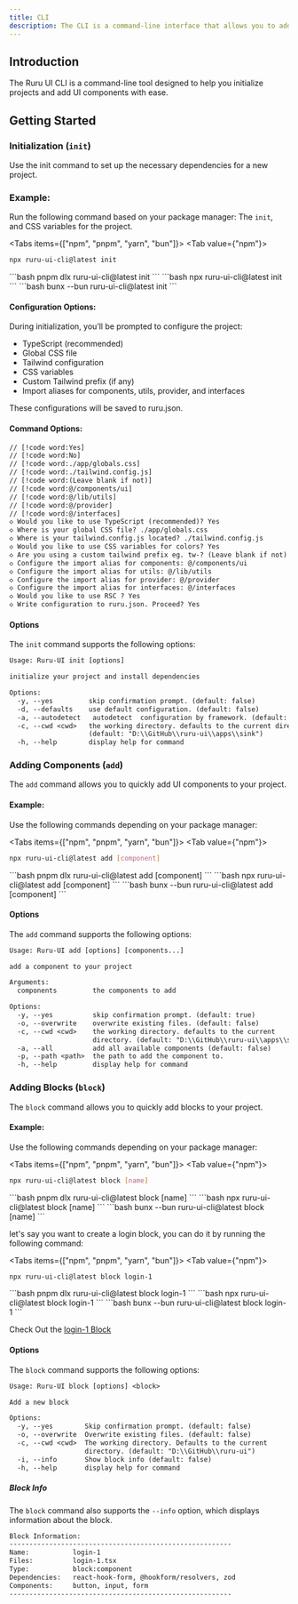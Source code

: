 ```yaml
---
title: CLI
description: The CLI is a command-line interface that allows you to add components to your project.
---
```



## Introduction

The Ruru UI CLI is a command-line tool designed to help you initialize projects and add UI components with ease.

## Getting Started

### Initialization (`init`)
Use the init command to set up the necessary dependencies for a new project.

### Example:

Run the following command based on your package manager:
The `init`, and CSS variables for the project.

<Tabs items={["npm", "pnpm", "yarn", "bun"]}>
<Tab value={"npm"}>
```bash
npx ruru-ui-cli@latest init 
```
</Tab>
<Tab value={"pnpm"}>
```bash
pnpm dlx ruru-ui-cli@latest init 
```
</Tab>
<Tab value={"yarn"}>
```bash
npx ruru-ui-cli@latest init 
```
</Tab>
<Tab value={"bun"}>
```bash
bunx --bun ruru-ui-cli@latest init 
```
</Tab>
</Tabs>

#### Configuration Options:

During initialization, you’ll be prompted to configure the project:

- TypeScript (recommended)
- Global CSS file
- Tailwind configuration
- CSS variables
- Custom Tailwind prefix (if any)
- Import aliases for components, utils, provider, and interfaces

These configurations will be saved to ruru.json.

#### Command Options:

```txt
// [!code word:Yes]
// [!code word:No]
// [!code word:./app/globals.css]
// [!code word:./tailwind.config.js]
// [!code word:(Leave blank if not)]
// [!code word:@/components/ui]
// [!code word:@/lib/utils]
// [!code word:@/provider]
// [!code word:@/interfaces]
◇ Would you like to use TypeScript (recommended)? Yes
◇ Where is your global CSS file? ./app/globals.css
◇ Where is your tailwind.config.js located? ./tailwind.config.js
◇ Would you like to use CSS variables for colors? Yes
◇ Are you using a custom tailwind prefix eg. tw-? (Leave blank if not)
◇ Configure the import alias for components: @/components/ui
◇ Configure the import alias for utils: @/lib/utils
◇ Configure the import alias for provider: @/provider
◇ Configure the import alias for interfaces: @/interfaces
◇ Would you like to use RSC ? Yes
◇ Write configuration to ruru.json. Proceed? Yes

```

#### Options

The `init` command supports the following options:

```txt
Usage: Ruru-UI init [options]

initialize your project and install dependencies

Options:
  -y, --yes         skip confirmation prompt. (default: false)
  -d, --defaults    use default configuration. (default: false)
  -a, --autodetect   autodetect  configuration by framework. (default: false)   
  -c, --cwd <cwd>   the working directory. defaults to the current directory. 
                    (default: "D:\\GitHub\\ruru-ui\\apps\\sink")
  -h, --help        display help for command
```


### Adding Components (`add`)

The `add` command allows you to quickly add UI components to your project.

#### Example:

Use the following commands depending on your package manager:

<Tabs items={["npm", "pnpm", "yarn", "bun"]}>
<Tab value={"npm"}>
```bash
npx ruru-ui-cli@latest add [component] 
```
</Tab>
<Tab value={"pnpm"}>
```bash
pnpm dlx ruru-ui-cli@latest add [component]
```
</Tab>
<Tab value={"yarn"}>
```bash
npx ruru-ui-cli@latest add [component] 
```
</Tab>
<Tab value={"bun"}>
```bash
bunx --bun ruru-ui-cli@latest add [component]
```
</Tab>
</Tabs>

#### Options

The `add` command supports the following options:

```txt
Usage: Ruru-UI add [options] [components...]

add a component to your project

Arguments:
  components         the components to add

Options:
  -y, --yes          skip confirmation prompt. (default: true)
  -o, --overwrite    overwrite existing files. (default: false)
  -c, --cwd <cwd>    the working directory. defaults to the current
                     directory. (default: "D:\\GitHub\\ruru-ui\\apps\\sink")  
  -a, --all          add all available components (default: false)
  -p, --path <path>  the path to add the component to.
  -h, --help         display help for command
```

### Adding Blocks (`block`)

The `block` command allows you to quickly add blocks to your project.

#### Example:

Use the following commands depending on your package manager:

<Tabs items={["npm", "pnpm", "yarn", "bun"]}>
<Tab value={"npm"}>
```bash
npx ruru-ui-cli@latest block [name] 
```
</Tab>
<Tab value={"pnpm"}>
```bash
pnpm dlx ruru-ui-cli@latest block [name]
```
</Tab>
<Tab value={"yarn"}>
```bash
npx ruru-ui-cli@latest block [name] 
```
</Tab>
<Tab value={"bun"}>
```bash
bunx --bun ruru-ui-cli@latest block [name]
```
</Tab>
</Tabs>

let's say you want to create a login block, you can do it by running the following command:

<Tabs items={["npm", "pnpm", "yarn", "bun"]}>
<Tab value={"npm"}>
```bash
npx ruru-ui-cli@latest block login-1
```
</Tab>
<Tab value={"pnpm"}>
```bash
pnpm dlx ruru-ui-cli@latest block login-1
```
</Tab>
<Tab value={"yarn"}>
```bash
npx ruru-ui-cli@latest block login-1
```
</Tab>
<Tab value={"bun"}>
```bash
bunx --bun ruru-ui-cli@latest block login-1
```
</Tab>
</Tabs>

Check Out the [login-1 Block](/blocks#login-1)

#### Options

The `block` command supports the following options:

```txt
Usage: Ruru-UI block [options] <block>

Add a new block

Options:
  -y, --yes        Skip confirmation prompt. (default: false)
  -o, --overwrite  Overwrite existing files. (default: false)
  -c, --cwd <cwd>  The working directory. Defaults to the current
                   directory. (default: "D:\\GitHub\\ruru-ui")
  -i, --info       Show block info (default: false)
  -h, --help       display help for command
```

##### Block Info

The `block` command also supports the `--info` option, which displays information about the block.

```txt
Block Information:
--------------------------------------------------------
Name:           login-1
Files:          login-1.tsx
Type:           block:component
Dependencies:   react-hook-form, @hookform/resolvers, zod
Components:     button, input, form
--------------------------------------------------------

```
